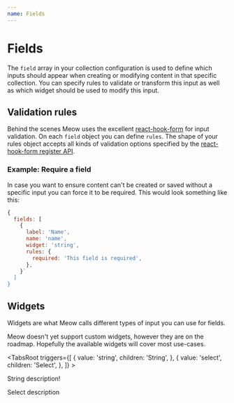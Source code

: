 ```yaml
---
name: Fields
---
```

# Fields

The `field` array in your collection configuration is used to define which inputs should appear when creating or modifying content in that specific collection. You can specify rules to validate or transform this input as well as which widget should be used to modify this input.

## Validation rules

Behind the scenes Meow uses the excellent [react-hook-form](https://react-hook-form.com/) for input validation. On each `field`  object you can define `rules`. The shape of your rules object accepts all kinds of validation options specified by the [react-hook-form register API](https://react-hook-form.com/api/useform/register/).

### Example: Require a field

In case you want to ensure content can't be created or saved without a specific input you can force it to be required. This would look something like this:

```js
{
  fields: [
    {
      label: 'Name',
      name: 'name',
      widget: 'string',
      rules: {
        required: 'This field is required',
      },
    }`
  ]
}
```

## Widgets

Widgets are what Meow calls different types of input you can use for fields.

<Note>

Meow doesn't yet support custom widgets, however they are on the roadmap. Hopefully the available widgets will cover most use-cases.

</Note>

<TabsRoot triggers={[
  {
    value: 'string',
    children: 'String',
  },
  {
    value: 'select',
    children: 'Select',
  },
]} >

<TabsContent value="string" >

String description!

</TabsContent>

<TabsContent value="select" >

Select description

</TabsContent>

</TabsRoot>

